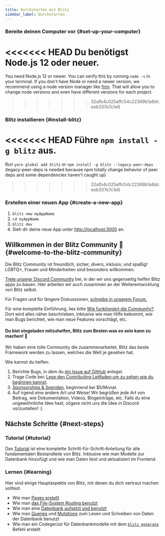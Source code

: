 ```yaml
---
title: Durchstarten mit Blitz
sidebar_label: Durchstarten
---
```


### Bereite deinen Computer vor {#set-up-your-computer}

<<<<<<< HEAD
Du benötigst Node.js 12 oder neuer.
=======
You need Node.js 12 or newer. You can verify this by running `node -v` in
your terminal. If you don't have Node or need a newer version, we
recommend using a node version manager like
[fnm](https://github.com/Schniz/fnm). That will allow you to change node
versions and even have different versions for each project.
>>>>>>> 32afb4c025affc54c22369b1a8dceeb337e7c1e6

### Blitz installieren {#install-blitz}

<<<<<<< HEAD
Führe `npm install -g blitz` aus.
=======
Run `yarn global add blitz` or `npm install -g blitz --legacy-peer-deps`
(legacy-peer-deps is needed because npm totally change behavior of peer
deps and some dependencies haven't caught up)
>>>>>>> 32afb4c025affc54c22369b1a8dceeb337e7c1e6

### Erstellen einer neuen App {#create-a-new-app}

1. `blitz new myAppName`
2. `cd myAppName`
3. `blitz dev`
4. Sieh dir deine neue App unter
   [http://localhost:3000](http://localhost:3000) an.

## Willkommen in der Blitz Community 👋 {#welcome-to-the-blitz-community}

Die Blitz Community ist freundlich, sicher, divers, inklusiv, und spaßig!
LGBTQ+, Frauen und Minderheiten sind besonders willkommen.

[Trete unserer Discord Community](https://discord.blitzjs.com) bei, in der
wir uns gegenseitig helfen Blitz apps zu bauen. Hier arbeiten wir auch
zusammen an der Weiterentwicklung von Blitz selbst.

Für Fragen und für längere Diskussionen,
[schreibe in unserem Forum.](https://github.com/blitz-js/blitz/discussions)

Für eine komplette Einführung, lies bitte
[Wie funktioniert die Community?](./how-the-community-operates). Dort wird
alles näher beschrieben, inklusive wie man Hilfe bekommt, wie man Bugs
berichtet, wie man neue Features vorschlägt, etc.

#### Du bist eingeladen mitzuhelfen, Blitz zum Besten was es sein kann zu machen! 🤝

Wir haben eine tolle Community die zusammenarbeitet, Blitz das beste
Framework werden zu lassen, welches die Welt je gesehen hat.

Wie kannst du helfen:

1. Berichte Bugs, in dem du
   [ein Issue auf GitHub](https://github.com/blitz-js/blitz/issues/new/choose)
   anlegst.
1. Trage Code bei:
   [Lese den Contributing Leitfaden um zu sehen wie du beginnen kannst](./contributing).
1. [Sponsorships & Spenden](https://github.com/blitz-js/blitz#sponsors-and-donations),
   beginnend bei $5/Monat.
1. Auf irgend eine andere Art und Weise! Wir begrüßen jede Art von
   Beitrag, wie Dokumentation, Videos, Blogeinträge, etc. Falls du eine
   ungewöhnliche Idee hast, zögere nicht uns die Idee in Discord
   vorzustellen! :)

## Nächste Schritte {#next-steps}

### Tutorial {#tutorial}

Das [Tutorial](./tutorial) ist eine komplette
Schritt-für-Schritt-Anleitung für alle fundamentalen Bestandteile von
Blitz. Inklusive wie man Modelle zur Datenbank hinzufügt und wie man Daten
liest und aktualisiert im Frontend.

### Lernen {#learning}

Hier sind einige Hauptaspekte von Blitz, mit denen du dich vertraut machen
solltest.

- Wie man [Pages erstellt](./pages)
- Wie man [das File-System Routing benutzt](./routing)
- Wie man eine [Datenbank aufsetzt und benutzt](./database-overview)
- Wie man [Queries](./query-resolvers) und
  [Mutations](./mutation-resolvers) zum Lesen und Schreiben von Daten der
  Datenbank benutzt
- Wie man ein Codegerüst für Datenbankmodelle mit dem
  [`blitz generate`](./cli-generate) Befehl erstellt

